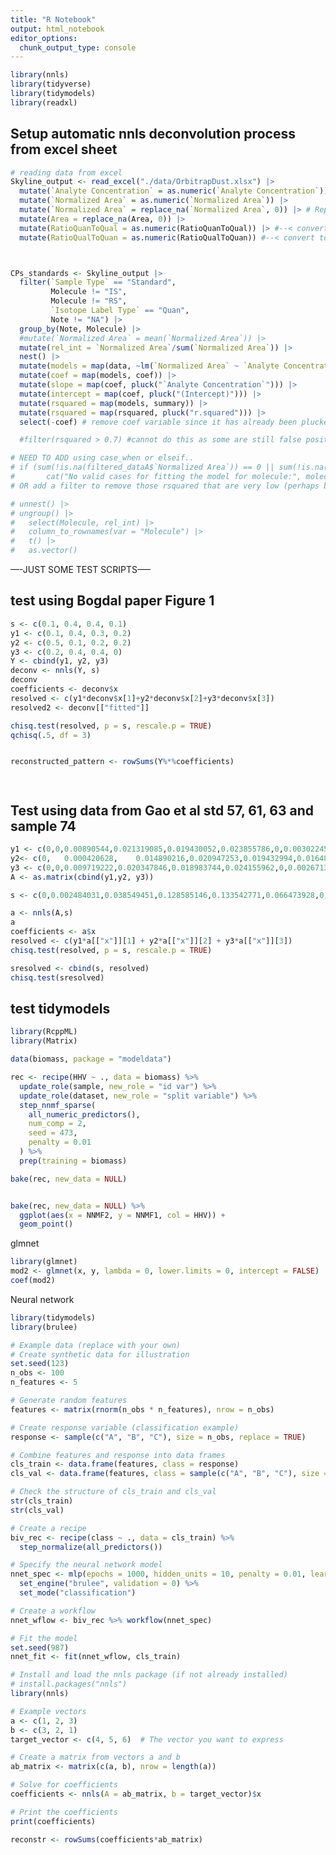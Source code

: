 ```yaml
---
title: "R Notebook"
output: html_notebook
editor_options: 
  chunk_output_type: console
---
```




```r
library(nnls)
library(tidyverse)
library(tidymodels)
library(readxl)

```



## Setup automatic nnls deconvolution process from excel sheet
```r
# reading data from excel
Skyline_output <- read_excel("./data/OrbitrapDust.xlsx") |>
  mutate(`Analyte Concentration` = as.numeric(`Analyte Concentration`)) |> 
  mutate(`Normalized Area` = as.numeric(`Normalized Area`)) |> 
  mutate(`Normalized Area` = replace_na(`Normalized Area`, 0)) |> # Replace missing values in the Response_factor column with 0
  mutate(Area = replace_na(Area, 0)) |>
  mutate(RatioQuanToQual = as.numeric(RatioQuanToQual)) |> #--< convert to numeric #-->
  mutate(RatioQualToQuan = as.numeric(RatioQualToQuan)) #--< convert to numeric #-->



CPs_standards <- Skyline_output |> 
  filter(`Sample Type` == "Standard",
         Molecule != "IS",
         Molecule != "RS",
         `Isotope Label Type` == "Quan",
         Note != "NA") |> 
  group_by(Note, Molecule) |>
  #mutate(`Normalized Area` = mean(`Normalized Area`)) |> 
  mutate(rel_int = `Normalized Area`/sum(`Normalized Area`)) |> 
  nest() |> 
  mutate(models = map(data, ~lm(`Normalized Area` ~ `Analyte Concentration`, data = .x))) |> 
  mutate(coef = map(models, coef)) |> 
  mutate(slope = map(coef, pluck("`Analyte Concentration`"))) |> 
  mutate(intercept = map(coef, pluck("(Intercept)"))) |> 
  mutate(rsquared = map(models, summary)) |> 
  mutate(rsquared = map(rsquared, pluck("r.squared"))) |> 
  select(-coef) # remove coef variable since it has already been plucked

  #filter(rsquared > 0.7) #cannot do this as some are still false positive and need to replace formula later with 0 for nnls 

# NEED TO ADD using case_when or elseif..
# if (sum(!is.na(filtered_dataA$`Normalized Area`)) == 0 || sum(!is.na(filtered_dataA$`Analyte Concentration`)) == 0) {
#       cat("No valid cases for fitting the model for molecule:", molecule_name, "\n")
# OR add a filter to remove those rsquared that are very low (perhaps below 0.7?)  

# unnest() |> 
# ungroup() |> 
#   select(Molecule, rel_int) |> 
#   column_to_rownames(var = "Molecule") |> 
#   t() |> 
#   as.vector()


```



----JUST SOME TEST SCRIPTS-----


## test using Bogdal paper Figure 1
```r

s <- c(0.1, 0.4, 0.4, 0.1)
y1 <- c(0.1, 0.4, 0.3, 0.2)
y2 <- c(0.5, 0.1, 0.2, 0.2)
y3 <- c(0.2, 0.4, 0.4, 0)
Y <- cbind(y1, y2, y3)
deconv <- nnls(Y, s)
deconv
coefficients <- deconv$x
resolved <- c(y1*deconv$x[1]+y2*deconv$x[2]+y3*deconv$x[3])
resolved2 <- deconv[["fitted"]]

chisq.test(resolved, p = s, rescale.p = TRUE)
qchisq(.5, df = 3)


reconstructed_pattern <- rowSums(Y%*%coefficients)




```


## Test using data from Gao et al std 57, 61, 63 and sample 74

```r
y1 <- c(0,0,0.00890544,0.021319085,0.019430052,0.023855786,0,0.003022453,0.064173143,0.143404577,0.087543178,0.028875216,0,0.003562176,0.048197323,0.146265112,0.13800734,0.04015544,0,0.007016408,0.022398532,0.074805699,0.096556563,0.022506477)
y2<- c(0,	0.000420628,	0.014890216,0.020947253,0.019432994,0.016488601,0,0.015394969,0.091192059,0.125094641,0.070665433,0.022798015,0,0.014385463,0.083789013,0.143097501,0.103053756,0.028182048,0.001009506,0.012450576,0.041389754,0.081854126,0.07596534,0.017498107)
y3 <- c(0,0,0.009719222,0.020347846,0.018983744,0.024155962,0,0.002671365,0.05632602,0.137944754,0.08821189,0.029726043,0,0.001648289,0.039047403,0.140729794,0.139365693,0.045413209,0.007332045,0,0.017051267,0.071331136,0.106172559,0.043821757)
A <- as.matrix(cbind(y1,y2, y3))

s <- c(0,0.002484031,0.038549451,0.128585146,0.133542771,0.066473928,0,0.00241619,0.024986432,0.101563478,0.147058824,0.072579635,0.000741035,0.005437732,0.01244103,0.027548741,0.041403999,0.023180812,0.003846074,0.011256419,0.031332192,0.043131341,0.047916754,0.033523984)

a <- nnls(A,s)
a
coefficients <- a$x
resolved <- c(y1*a[["x"]][1] + y2*a[["x"]][2] + y3*a[["x"]][3])
chisq.test(resolved, p = s, rescale.p = TRUE)

sresolved <- cbind(s, resolved)
chisq.test(sresolved)

```


## test tidymodels 
```r
library(RcppML)
library(Matrix)

data(biomass, package = "modeldata")

rec <- recipe(HHV ~ ., data = biomass) %>%
  update_role(sample, new_role = "id var") %>%
  update_role(dataset, new_role = "split variable") %>%
  step_nnmf_sparse(
    all_numeric_predictors(),
    num_comp = 2,
    seed = 473,
    penalty = 0.01
  ) %>%
  prep(training = biomass)

bake(rec, new_data = NULL)


bake(rec, new_data = NULL) %>%
  ggplot(aes(x = NNMF2, y = NNMF1, col = HHV)) +
  geom_point()


```


glmnet
```r

library(glmnet)
mod2 <- glmnet(x, y, lambda = 0, lower.limits = 0, intercept = FALSE)
coef(mod2)

```


Neural network
```r

library(tidymodels)
library(brulee)

# Example data (replace with your own)
# Create synthetic data for illustration
set.seed(123)
n_obs <- 100
n_features <- 5

# Generate random features
features <- matrix(rnorm(n_obs * n_features), nrow = n_obs)

# Create response variable (classification example)
response <- sample(c("A", "B", "C"), size = n_obs, replace = TRUE)

# Combine features and response into data frames
cls_train <- data.frame(features, class = response)
cls_val <- data.frame(features, class = sample(c("A", "B", "C"), size = n_obs, replace = TRUE))

# Check the structure of cls_train and cls_val
str(cls_train)
str(cls_val)

# Create a recipe
biv_rec <- recipe(class ~ ., data = cls_train) %>%
  step_normalize(all_predictors())

# Specify the neural network model
nnet_spec <- mlp(epochs = 1000, hidden_units = 10, penalty = 0.01, learn_rate = 0.1) %>%
  set_engine("brulee", validation = 0) %>%
  set_mode("classification")

# Create a workflow
nnet_wflow <- biv_rec %>% workflow(nnet_spec)

# Fit the model
set.seed(987)
nnet_fit <- fit(nnet_wflow, cls_train)


```




```r
# Install and load the nnls package (if not already installed)
# install.packages("nnls")
library(nnls)

# Example vectors
a <- c(1, 2, 3)
b <- c(3, 2, 1)
target_vector <- c(4, 5, 6)  # The vector you want to express

# Create a matrix from vectors a and b
ab_matrix <- matrix(c(a, b), nrow = length(a))

# Solve for coefficients
coefficients <- nnls(A = ab_matrix, b = target_vector)$x

# Print the coefficients
print(coefficients)

reconstr <- rowSums(coefficients*ab_matrix)



```


